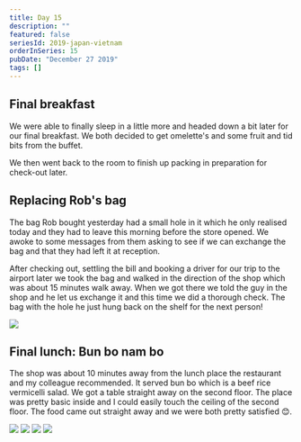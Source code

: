 ```yaml
---
title: Day 15
description: ""
featured: false
seriesId: 2019-japan-vietnam
orderInSeries: 15
pubDate: "December 27 2019"
tags: []
---
```



## Final breakfast

We were able to finally sleep in a little more and headed down a bit later for our final breakfast. We both decided to get omelette's and some fruit and tid bits from the buffet.

We then went back to the room to finish up packing in preparation for check-out later.

## Replacing Rob's bag

The bag Rob bought yesterday had a small hole in it which he only realised today and they had to leave this morning before the store opened. We awoke to some messages from them asking to see if we can exchange the bag and that they had left it at reception.

After checking out, settling the bill and booking a driver for our trip to the airport later we took the bag and walked in the direction of the shop which was about 15 minutes walk away. When we got there we told the guy in the shop and he let us exchange it and this time we did a thorough check. The bag with the hole he just hung back on the shelf for the next person!

<Grid>
  <Img src="/src/content/travel/2019-taiwan-vietnam/assets/50331853842b4e488d4351539ab060f3.jpg" />
</Grid>

## Final lunch: Bun bo nam bo

The shop was about 10 minutes away from the lunch place the restaurant and my colleague recommended. It served bun bo which is a beef rice vermicelli salad. We got a table straight away on the second floor. The place was pretty basic inside and I could easily touch the ceiling of the second floor. The food came out straight away and we were both pretty satisfied 😊.

<Grid columns={2}>
  <Img
    src="/src/content/travel/2019-taiwan-vietnam/assets/a322b2514d404294ab66eebc0da31361.jpg"
    aspectRatio={1}
  />
  <Img
    src="/src/content/travel/2019-taiwan-vietnam/assets/ce582ff4fc174343aa03b7eb1adf8589.jpg"
    aspectRatio={1}
  />
  <Img
    src="/src/content/travel/2019-taiwan-vietnam/assets/ffad59f1a6e3440ab403db6e2816c736.jpg"
    aspectRatio={1}
  />
  <Img
    src="/src/content/travel/2019-taiwan-vietnam/assets/aed0caeafd6c4a389e241e3a0e024677.jpg"
    aspectRatio={1}
  />
</Grid>
